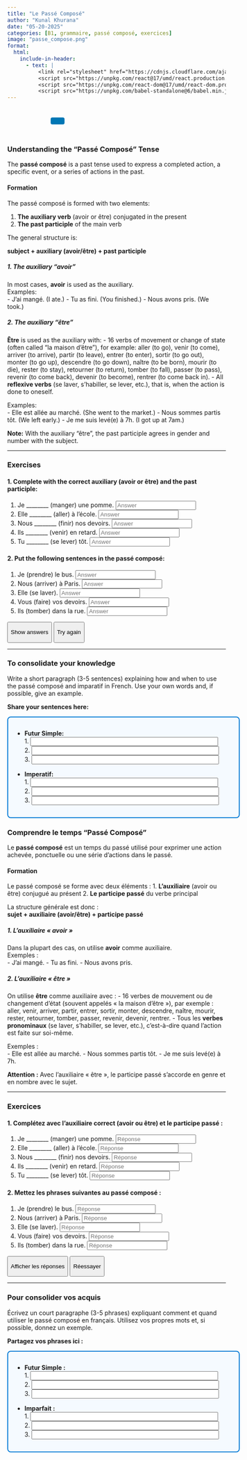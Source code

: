 ```yaml
---
title: "Le Passé Composé"
author: "Kunal Khurana"
date: "05-20-2025"
categories: [B1, grammaire, passé composé, exercices]
image: "passe_compose.png"
format:
  html:
    include-in-header:
      - text: |
          <link rel="stylesheet" href="https://cdnjs.cloudflare.com/ajax/libs/font-awesome/6.0.0/css/all.min.css">
          <script src="https://unpkg.com/react@17/umd/react.production.min.js"></script>
          <script src="https://unpkg.com/react-dom@17/umd/react-dom.production.min.js"></script>
          <script src="https://unpkg.com/babel-standalone@6/babel.min.js"></script>
---
```


::: {style="text-align: left; padding: 10px;"}
<a href="mailto:frenchwithkunal@gmail.com" target="_blank" style="margin: 0 10px; color: #000;"><i class="fas fa-envelope fa-lg"></i></a> <a href="https://www.instagram.com/frenchwithkunal" target="_blank" style="margin: 0 10px; color: #E1306C;"><i class="fab fa-instagram fa-lg"></i></a> <a href="https://frenchwithkunal.ca" target="_blank" style="margin: 0 10px; color: #0077b5;"><i class="fas fa-globe fa-lg"></i></a> <a href="https://whatsapp.com/channel/0029Vb57n2e7dmegpjYpyi3V" target="_blank" style="margin: 0 10px; color: #25D366;"><i class="fab fa-whatsapp fa-lg"></i></a> <button onclick="copyLink()" style="background-color: #0077b5; color: white; padding: 8px 16px; border: none; border-radius: 4px; cursor: pointer; margin-left: 10px;"> <i class="fas fa-copy"></i> </button> [Link copied!]{#copy-message style="margin-left: 10px; color: green; display: none;"}
:::

::: {#react-root}
:::

```{=html}
<script type="text/babel">
 const ProfilePage = () => {
  const { useState, useEffect } = React;
  const [redirectCounter, setRedirectCounter] = useState(4);
  const [isRedirecting, setIsRedirecting] = useState(false);

  const isFrench = document.documentElement.lang === "fr";

  const translations = {
    noAccess: isFrench 
      ? "Vous n'avez pas accès à cette page. Si vous pensez que vous avez accès, veuillez <a href='https://frenchwithkunal.ca/login.html'>vous connecter</a>."
      : "You don't have access to this page. If you think you have, kindly <a href='https://frenchwithkunal.ca/login.html'>login</a>.",
    subscribe: isFrench
      ? "Veuillez vous abonner pour obtenir l'accès."
      : "Please subscribe to gain access.",
    redirecting: isFrench
      ? `Redirection vers la page d'abonnement dans ${redirectCounter} secondes...`
      : `Redirecting to subscription page in ${redirectCounter} seconds...`
  };

  const refreshToken = async () => {
    const storedRefreshToken = localStorage.getItem("refreshToken");

    if (!storedRefreshToken) {
      window.location.href = "/login.html";
      return null;
    }

    try {
      const response = await fetch("https://frenchwithkunal-cdf6ea3f88ce.herokuapp.com/api/v1/auth/refresh-token", {
        method: "POST",
        headers: {
          "Content-Type": "application/json",
        },
        body: JSON.stringify({ refreshToken: storedRefreshToken }),
      });

      if (!response.ok) {
        localStorage.removeItem("accessToken");
        localStorage.removeItem("refreshToken");
        window.location.href = "/login.html";
        return null;
      }

      const data = await response.json();
      localStorage.setItem("accessToken", data.accessToken);
      return data.accessToken;
    } catch (error) {
      localStorage.removeItem("accessToken");
      localStorage.removeItem("refreshToken");
      window.location.href = "/login.html";
      return null;
    }
  };

  const fetchWithAuth = async (url, options = {}) => {
    let accessToken = localStorage.getItem("accessToken");

    options.headers = {
      ...options.headers,
      Authorization: `Bearer ${accessToken}`,
      "Content-Type": "application/json",
    };

    let response = await fetch(url, options);

    if (response.status === 401) {
      console.log("Access token expired, attempting to refresh...");

      // Refresh token
      accessToken = await refreshToken();

      if (!accessToken) return null;

      options.headers.Authorization = `Bearer ${accessToken}`;
      response = await fetch(url, options);
    }

    return response.json();
  };

  const showNoAccessMessage = () => {
    setIsRedirecting(true);
    
    const noAccessMessage = `
      <div style="text-align: center; padding: 20px;">
        <h2>${translations.noAccess}</h2>
        <p>${translations.subscribe}</p>
        <p>${translations.redirecting}</p>
      </div>
    `;
    document.body.innerHTML = noAccessMessage;
    
    // Start countdown and redirect
    const redirectInterval = setInterval(() => {
      setRedirectCounter((prev) => {
        const newCounter = prev - 1;
        if (newCounter <= 0) {
          clearInterval(redirectInterval);
          window.location.href = "https://frenchwithkunal.ca/payment.html";
        }
        
        // Update the countdown text
        const countdownElement = document.querySelector('p:last-child');
        if (countdownElement) {
          countdownElement.textContent = isFrench
            ? `Redirection vers la page d'abonnement dans ${newCounter} secondes...`
            : `Redirecting to subscription page in ${newCounter} seconds...`;
        }
        
        return newCounter;
      });
    }, 1000);
  };

  useEffect(() => {
    const storedToken = localStorage.getItem('accessToken');

    if(!storedToken) {
      showNoAccessMessage();
    } else {
      const fetchData = async() => {
        const data = await fetchWithAuth("https://frenchwithkunal-cdf6ea3f88ce.herokuapp.com/api/v1/auth/me", {
          method: "POST",
        });

        if (data && data.data && data.data.hasAccess) {
          console.log(data);
        } else {
          showNoAccessMessage();
        }
      };
      fetchData();
    }
  }, []);

  return (
    <div></div>
  );
};

ReactDOM.render(
  <ProfilePage />,
  document.getElementById('react-root')
);
 </script>
```
::::: {.content-visible when-profile="english"}
### Understanding the "Passé Composé" Tense

The **passé composé** is a past tense used to express a completed action, a specific event, or a series of actions in the past.

#### Formation

The passé composé is formed with two elements:

1.  **The auxiliary verb** (avoir or être) conjugated in the present
2.  **The past participle** of the main verb

The general structure is:

**subject + auxiliary (avoir/être) + past participle**

##### 1. The auxiliary "avoir"

In most cases, **avoir** is used as the auxiliary.\
Examples:\
- J’ai mangé. (I ate.) - Tu as fini. (You finished.) - Nous avons pris. (We took.)

##### 2. The auxiliary "être"

**Être** is used as the auxiliary with: - 16 verbs of movement or change of state (often called "la maison d’être"), for example: aller (to go), venir (to come), arriver (to arrive), partir (to leave), entrer (to enter), sortir (to go out), monter (to go up), descendre (to go down), naître (to be born), mourir (to die), rester (to stay), retourner (to return), tomber (to fall), passer (to pass), revenir (to come back), devenir (to become), rentrer (to come back in). - All **reflexive verbs** (se laver, s’habiller, se lever, etc.), that is, when the action is done to oneself.

Examples:\
- Elle est allée au marché. (She went to the market.) - Nous sommes partis tôt. (We left early.) - Je me suis levé(e) à 7h. (I got up at 7am.)

**Note:** With the auxiliary "être", the past participle agrees in gender and number with the subject.

------------------------------------------------------------------------

### Exercises

#### 1. Complete with the correct auxiliary (avoir or être) and the past participle:

1.  Je \_\_\_\_\_\_\_\_ (manger) une pomme. <input type="text" placeholder="Answer" oninput="checkAnswer(this, 'ai mangé')">
2.  Elle \_\_\_\_\_\_\_\_ (aller) à l’école. <input type="text" placeholder="Answer" oninput="checkAnswer(this, 'est allée')">
3.  Nous \_\_\_\_\_\_\_\_ (finir) nos devoirs. <input type="text" placeholder="Answer" oninput="checkAnswer(this, 'avons fini')">
4.  Ils \_\_\_\_\_\_\_\_ (venir) en retard. <input type="text" placeholder="Answer" oninput="checkAnswer(this, 'sont venus')">
5.  Tu \_\_\_\_\_\_\_\_ (se lever) tôt. <input type="text" placeholder="Answer" oninput="checkAnswer(this, 't’es levé')">

#### 2. Put the following sentences in the passé composé:

1.  Je (prendre) le bus. <input type="text" placeholder="Answer" oninput="checkAnswer(this, 'ai pris le bus')">
2.  Nous (arriver) à Paris. <input type="text" placeholder="Answer" oninput="checkAnswer(this, 'sommes arrivés à Paris')">
3.  Elle (se laver). <input type="text" placeholder="Answer" oninput="checkAnswer(this, 's’est lavée')">
4.  Vous (faire) vos devoirs. <input type="text" placeholder="Answer" oninput="checkAnswer(this, 'avez fait vos devoirs')">
5.  Ils (tomber) dans la rue. <input type="text" placeholder="Answer" oninput="checkAnswer(this, 'sont tombés dans la rue')">

<button onclick="showAnswers()">

Show answers

</button>

<button onclick="refreshPage()">

Try again

</button>

------------------------------------------------------------------------

### To consolidate your knowledge

Write a short paragraph (3-5 sentences) explaining how and when to use the passé composé and imparatif in French. Use your own words and, if possible, give an example.

:::: callout-note
**Share your sentences here:**\

::: {style="width:100%;padding:1em;border:2px solid #0078D4;border-radius:8px;background:#f5faff;"}
<ul>

<li><strong>Futur Simple:</strong> <br> 1. <input type="text" style="width:90%;" /><br> 2. <input type="text" style="width:90%;" /><br> 3. <input type="text" style="width:90%;" /></li>

<li style="margin-top:1em;">

<strong>Imperatif:</strong> <br> 1. <input type="text" style="width:90%;" /><br> 2. <input type="text" style="width:90%;" /><br> 3. <input type="text" style="width:90%;" />

</li>

</ul>
:::
::::
:::::

::::: {.content-visible when-profile="french"}
### Comprendre le temps "Passé Composé"

Le **passé composé** est un temps du passé utilisé pour exprimer une action achevée, ponctuelle ou une série d’actions dans le passé.

#### Formation

Le passé composé se forme avec deux éléments : 1. **L’auxiliaire** (avoir ou être) conjugué au présent 2. **Le participe passé** du verbe principal

La structure générale est donc :\
**sujet + auxiliaire (avoir/être) + participe passé**

##### 1. L’auxiliaire « avoir »

Dans la plupart des cas, on utilise **avoir** comme auxiliaire.\
Exemples :\
- J’ai mangé. - Tu as fini. - Nous avons pris.

##### 2. L’auxiliaire « être »

On utilise **être** comme auxiliaire avec : - 16 verbes de mouvement ou de changement d’état (souvent appelés « la maison d’être »), par exemple : aller, venir, arriver, partir, entrer, sortir, monter, descendre, naître, mourir, rester, retourner, tomber, passer, revenir, devenir, rentrer. - Tous les **verbes pronominaux** (se laver, s’habiller, se lever, etc.), c’est-à-dire quand l’action est faite sur soi-même.

Exemples :\
- Elle est allée au marché. - Nous sommes partis tôt. - Je me suis levé(e) à 7h.

**Attention :** Avec l’auxiliaire « être », le participe passé s’accorde en genre et en nombre avec le sujet.

------------------------------------------------------------------------

### Exercices

#### 1. Complétez avec l’auxiliaire correct (avoir ou être) et le participe passé :

1.  Je \_\_\_\_\_\_\_\_ (manger) une pomme. <input type="text" placeholder="Réponse" oninput="checkAnswer(this, 'ai mangé')">
2.  Elle \_\_\_\_\_\_\_\_ (aller) à l’école. <input type="text" placeholder="Réponse" oninput="checkAnswer(this, 'est allée')">
3.  Nous \_\_\_\_\_\_\_\_ (finir) nos devoirs. <input type="text" placeholder="Réponse" oninput="checkAnswer(this, 'avons fini')">
4.  Ils \_\_\_\_\_\_\_\_ (venir) en retard. <input type="text" placeholder="Réponse" oninput="checkAnswer(this, 'sont venus')">
5.  Tu \_\_\_\_\_\_\_\_ (se lever) tôt. <input type="text" placeholder="Réponse" oninput="checkAnswer(this, 't’es levé')">

#### 2. Mettez les phrases suivantes au passé composé :

1.  Je (prendre) le bus. <input type="text" placeholder="Réponse" oninput="checkAnswer(this, 'ai pris le bus')">
2.  Nous (arriver) à Paris. <input type="text" placeholder="Réponse" oninput="checkAnswer(this, 'sommes arrivés à Paris')">
3.  Elle (se laver). <input type="text" placeholder="Réponse" oninput="checkAnswer(this, 's’est lavée')">
4.  Vous (faire) vos devoirs. <input type="text" placeholder="Réponse" oninput="checkAnswer(this, 'avez fait vos devoirs')">
5.  Ils (tomber) dans la rue. <input type="text" placeholder="Réponse" oninput="checkAnswer(this, 'sont tombés dans la rue')">

<button onclick="showAnswers()">

Afficher les réponses

</button>

<button onclick="refreshPage()">

Réessayer

</button>

------------------------------------------------------------------------

### Pour consolider vos acquis

Écrivez un court paragraphe (3-5 phrases) expliquant comment et quand utiliser le passé composé en français. Utilisez vos propres mots et, si possible, donnez un exemple.

:::: callout-note
**Partagez vos phrases ici :**\

::: {style="width:100%;padding:1em;border:2px solid #0078D4;border-radius:8px;background:#f5faff;"}
<ul>

<li><strong>Futur Simple :</strong> <br> 1. <input type="text" style="width:90%;" /><br> 2. <input type="text" style="width:90%;" /><br> 3. <input type="text" style="width:90%;" /></li>

<li style="margin-top:1em;">

<strong>Imparfait :</strong> <br> 1. <input type="text" style="width:90%;" /><br> 2. <input type="text" style="width:90%;" /><br> 3. <input type="text" style="width:90%;" />

</li>

</ul>

```{=html}
<script>
function checkAnswer(input, correctAnswer) {
    const span = input.nextElementSibling;
    if (input.value.trim().toLowerCase() === correctAnswer.toLowerCase()) {
        span.textContent = "✓ Correct";
        span.style.color = "green";
    } else {
        span.textContent = "";
    }
}

function showAnswers() {
    document.querySelectorAll('input[type="text"]').forEach(el => {
        const correct = el.getAttribute('oninput')?.match(/'([^']+)'/)?.[1];
        if (correct) {
            const span = el.nextElementSibling;
            span.textContent = `Réponse : ${correct}`;
            span.style.color = "blue";
        }
    });
}

function refreshPage() {
    location.reload();
}
</script>
```
:::
::::
:::::